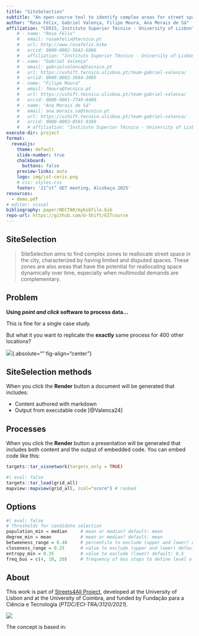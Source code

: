 ```yaml
---
title: "SiteSelection"
subtitle: "An open-source tool to identify complex areas for street space reallocation"
author: "Rosa Félix, Gabriel Valença, Filipe Moura, Ana Morais de Sá"
affiliation: "CERIS, Instituto Superior Técnico - University of Lisbon"
    # - name: "Rosa Félix"
    #   email: rosamfelix@tecnico.pt
    #   url: http://www.rosafelix.bike
    #   orcid: 0000-0002-5642-6006
    #   affiliation: "Instituto Superior Técnico - University of Lisbon"
    # - name: "Gabriel Valença"
    #   email: gabrielvalenca@tecnico.pt
    #   url: https://ushift.tecnico.ulisboa.pt/team-gabriel-valenca/
    #   orcid: 0000-0002-3684-3005
    # - name: "Filipe Moura"
    #   email: fmoura@tecnico.pt
    #   url: https://ushift.tecnico.ulisboa.pt/team-gabriel-valenca/
    #   orcid: 0000-0001-7749-8490
    # - name: "Ana Morais de Sá"
    #   email: ana.morais.sa@tecnico.pt
    #   url: https://ushift.tecnico.ulisboa.pt/team-gabriel-valenca/
    #   orcid: 0000-0003-0591-9369
    #   # affiliation: "Instituto Superior Técnico - University of Lisbon"
execute-dir: project
format:
  revealjs: 
    theme: default
    slide-number: true
    chalkboard: 
      buttons: false
    preview-links: auto
    logo: img/ist-ceris.png
    # css: styles.css
    footer: '21^st^ GET meeting, Alcobaça 2025'
resources:
  - demo.pdf
# editor: visual
bibliography: paper/NECTAR/mybibfile.bib
repo-url: https://github.com/U-Shift/EITcourse
---
```


## SiteSelection

> SiteSelection aims to find complex zones to reallocate street space in the city, characterized by having limited and disputed spaces.
> These zones are also areas that have the potential for reallocating space dynamically over time, especially when multimodal demands are complementary.

## Problem {background-color="none"}

**Using *point and click* software to process data...**

This is fine for a single case study.

But what it you want to replicate the **exactly** same process for 400 other locations?

![](images/clipboard-1066373156.png){.absolute="" fig-align="center"}

## SiteSelection methods

When you click the **Render** button a document will be generated that includes:

-   Content authored with markdown
-   Output from executable code [@Valenca24]

## Processes

When you click the **Render** button a presentation will be generated that includes both content and the output of embedded code.
You can embed code like this:

```r

targets::tar_visnetwork(targets_only = TRUE)
```

```r
#| eval: false
targets::tar_load(grid_all)
mapview::mapview(grid_all, zcol="score") # ranked
```

## Options

```r
#| eval: false
# Thresholds for candidate selection
population_min = median     # mean or median? default: mean
degree_min = mean           # mean or median? default: mean
betweeness_range = 0.40     # percentile to exclude (upper and lower) default: 0.25
closeness_range = 0.25      # value to exclude (upper and lower) default: 0.25
entropy_min = 0.35          # value to exclude (lower) default: 0.5
freq_bus = c(4, 10, 20)     # frequency of bus stops to define level of service. last 2 will remain. default: c(4, 10, 20) 
```

## About

This work is part of [Streets4All Project](https://streets4all.tecnico.ulisboa.pt/), developed at the University of Lisbon and at the University of Coimbra, and funded by Fundação para a Ciência e Tecnologia (*PTDC/ECI-TRA/3120/2021*).

[![](images/clipboard-3372171257.png){fig-align="center"}](https://streets4all.tecnico.ulisboa.pt/)

The concept is based in:
